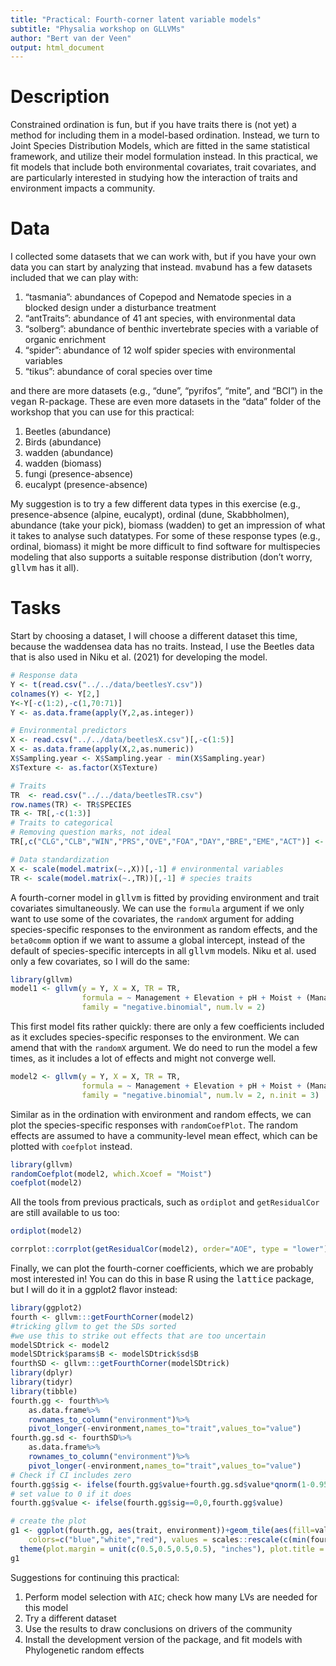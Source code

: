 ```yaml
---
title: "Practical: Fourth-corner latent variable models"
subtitle: "Physalia workshop on GLLVMs"
author: "Bert van der Veen"
output: html_document
---
```


# Description

Constrained ordination is fun, but if you have traits there is (not yet) a method for including them in a model-based ordination. Instead, we turn to Joint Species Distribution Models, which are fitted in the same statistical framework, and utilize their model formulation instead. In this practical, we fit models that include both environmental covariates, trait covariates, and are particularly interested in studying how the interaction of traits and environment impacts a community.

# Data

I collected some datasets that we can work with, but if you have your own data you can start by analyzing that instead. <tt>mvabund</tt> has a few datasets included that we can play with:

1. "tasmania": abundances of Copepod and Nematode species in a blocked design under a disturbance treatment
2. "antTraits": abundance of 41 ant species, with environmental data
3. "solberg": abundance of benthic invertebrate species with a variable of organic enrichment
4. "spider": abundance of 12 wolf spider species with environmental variables
5. "tikus":  abundance of coral species over time

and there are more datasets (e.g., "dune", "pyrifos", "mite", and "BCI") in the <tt>vegan</tt> R-package. These are even more datasets in the "data" folder of the workshop that you can use for this practical:

1. Beetles (abundance)
2. Birds (abundance)
3. wadden (abundance)
4. wadden (biomass)
4. fungi (presence-absence)
5. eucalypt (presence-absence)

My suggestion is to try a few different data types in this exercise (e.g., presence-absence (alpine, eucalypt), ordinal (dune, Skabbholmen), abundance (take your pick), biomass (wadden) to get an impression of what it takes to analyse such datatypes. For some of these response types (e.g., ordinal, biomass) it might be more difficult to find software for multispecies modeling that also supports a suitable response distribution (don't worry, <tt>gllvm</tt> has it all).

# Tasks

Start by choosing a dataset, I will choose a different dataset this time, because the waddensea data has no traits. Instead, I use the Beetles data that is also used in Niku et al. (2021) for developing the model.

```r
# Response data
Y <- t(read.csv("../../data/beetlesY.csv"))
colnames(Y) <- Y[2,]
Y<-Y[-c(1:2),-c(1,70:71)]
Y <- as.data.frame(apply(Y,2,as.integer))

# Environmental predictors
X <- read.csv("../../data/beetlesX.csv")[,-c(1:5)]
X <- as.data.frame(apply(X,2,as.numeric))
X$Sampling.year <- X$Sampling.year - min(X$Sampling.year)
X$Texture <- as.factor(X$Texture)

# Traits
TR  <- read.csv("../../data/beetlesTR.csv")
row.names(TR) <- TR$SPECIES
TR <- TR[,-c(1:3)]
# Traits to categorical
# Removing question marks, not ideal
TR[,c("CLG","CLB","WIN","PRS","OVE","FOA","DAY","BRE","EME","ACT")] <- apply(TR[,c("CLG","CLB","WIN","PRS","OVE","FOA","DAY","BRE","EME","ACT")],2,function(x)as.factor(gsub("\\?.*","",x)))

# Data standardization
X <- scale(model.matrix(~.,X))[,-1] # environmental variables
TR <- scale(model.matrix(~.,TR))[,-1] # species traits
```

A fourth-corner model in <tt>gllvm</tt> is fitted by providing environment and trait covariates simultaneously. We can use the `formula` argument if we only want to use some of the covariates, the `randomX` argument for adding species-specific responses to the environment as random effects, and the `beta0comm` option if we want to assume a global intercept, instead of the default of species-specific intercepts in all <tt>gllvm</tt> models. Niku et al. used only a few covariates, so I will do the same:

```r
library(gllvm)
model1 <- gllvm(y = Y, X = X, TR = TR, 
                formula = ~ Management + Elevation + pH + Moist + (Management + Elevation + pH + Moist):(LPH+ LTL + OVE2 + BRE2 + BRE3), 
                family = "negative.binomial", num.lv = 2)
```

This first model fits rather quickly: there are only a few coefficients included as it excludes species-specific responses to the environment. We can amend that with the `randomX` argument. We do need to run the model a few times, as it includes a lot of effects and might not converge well.

```r
model2 <- gllvm(y = Y, X = X, TR = TR, 
                formula = ~ Management + Elevation + pH + Moist + (Management + Elevation + pH + Moist):(LPH+ LTL + OVE2 + BRE2 + BRE3), randomX = ~ Management + Elevation + pH + Moist,
                family = "negative.binomial", num.lv = 2, n.init = 3)
```

Similar as in the ordination with environment and random effects, we can plot the species-specific responses with `randomCoefPlot`. The random effects are assumed to have a community-level mean effect, which can be plotted with `coefplot` instead.

```r
library(gllvm)
randomCoefplot(model2, which.Xcoef = "Moist")
coefplot(model2)
```

All the tools from previous practicals, such as `ordiplot` and `getResidualCor` are still available to us too:

```r
ordiplot(model2)
```

```r
corrplot::corrplot(getResidualCor(model2), order="AOE", type = "lower")
```

Finally, we can plot the fourth-corner coefficients, which we are probably most interested in! You can do this in base R using the <tt>lattice</tt> package, but I will do it in a ggplot2 flavor instead:

```r
library(ggplot2)
fourth <- gllvm:::getFourthCorner(model2)
#tricking gllvm to get the SDs sorted
#we use this to strike out effects that are too uncertain
modelSDtrick <- model2
modelSDtrick$params$B <- modelSDtrick$sd$B
fourthSD <- gllvm:::getFourthCorner(modelSDtrick)
library(dplyr)
library(tidyr)
library(tibble)
fourth.gg <- fourth%>%
    as.data.frame%>%
    rownames_to_column("environment")%>%
    pivot_longer(-environment,names_to="trait",values_to="value")
fourth.gg.sd <- fourthSD%>%
    as.data.frame%>%
    rownames_to_column("environment")%>%
    pivot_longer(-environment,names_to="trait",values_to="value")
# Check if CI includes zero
fourth.gg$sig <- ifelse(fourth.gg$value+fourth.gg.sd$value*qnorm(1-0.95)<0 & fourth.gg$value+fourth.gg.sd$value*qnorm(0.95) > 0,0,1)
# set value to 0 if it does
fourth.gg$value <- ifelse(fourth.gg$sig==0,0,fourth.gg$value)

# create the plot
g1 <- ggplot(fourth.gg, aes(trait, environment))+geom_tile(aes(fill=value), col = "grey")+scale_fill_gradientn(
    colors=c("blue","white","red"), values = scales::rescale(c(min(fourth),0,max(fourth))))+theme_minimal()+ theme(axis.text.x = element_text(angle = 90, vjust = 0.5))+ 
  theme(plot.margin = unit(c(0.5,0.5,0.5,0.5), "inches"), plot.title = element_text(size=10),  axis.text.x = element_text(size = 16), axis.text.y = element_text(size = 16), axis.title.x = element_text(size = 16), axis.title.y = element_text(size = 16))+xlab("Traits")+ylab("Environment")#+theme(legend.position="none")
g1
```

Suggestions for continuing this practical:

1) Perform model selection with `AIC`; check how many LVs are needed for this model
2) Try a different dataset
2) Use the results to draw conclusions on drivers of the community
3) Install the development version of the package, and fit models with Phylogenetic random effects